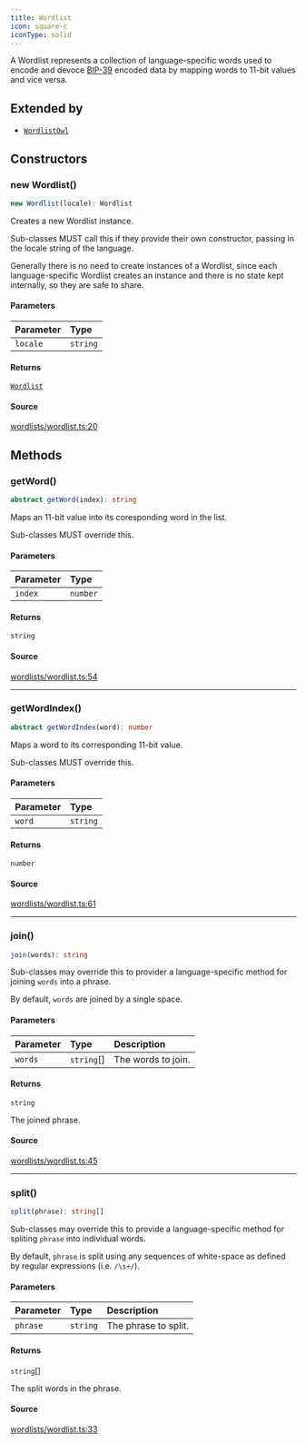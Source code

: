 ```yaml
---
title: Wordlist
icon: square-c
iconType: solid
---
```


A Wordlist represents a collection of language-specific words used to encode and devoce
[BIP-39](https://en.bitcoin.it/wiki/BIP_0039) encoded data by mapping words to 11-bit values and vice versa.

## Extended by

- [`WordlistOwl`](/sdk/content/classes/WordlistOwl)

## Constructors

### new Wordlist()

```ts
new Wordlist(locale): Wordlist
```

Creates a new Wordlist instance.

Sub-classes MUST call this if they provide their own constructor, passing in the locale string of the language.

Generally there is no need to create instances of a Wordlist, since each language-specific Wordlist creates an
instance and there is no state kept internally, so they are safe to share.

#### Parameters

| Parameter | Type |
| :------ | :------ |
| `locale` | `string` |

#### Returns

[`Wordlist`](/sdk/content/classes/Wordlist)

#### Source

[wordlists/wordlist.ts:20](https://github.com/dominant-strategies/quais.js/blob/ed42ffbfe60ddf7e7a3e8a6035ad3d7055fdc6f1/src/wordlists/wordlist.ts#L20)

## Methods

### getWord()

```ts
abstract getWord(index): string
```

Maps an 11-bit value into its coresponding word in the list.

Sub-classes MUST override this.

#### Parameters

| Parameter | Type |
| :------ | :------ |
| `index` | `number` |

#### Returns

`string`

#### Source

[wordlists/wordlist.ts:54](https://github.com/dominant-strategies/quais.js/blob/ed42ffbfe60ddf7e7a3e8a6035ad3d7055fdc6f1/src/wordlists/wordlist.ts#L54)

***

### getWordIndex()

```ts
abstract getWordIndex(word): number
```

Maps a word to its corresponding 11-bit value.

Sub-classes MUST override this.

#### Parameters

| Parameter | Type |
| :------ | :------ |
| `word` | `string` |

#### Returns

`number`

#### Source

[wordlists/wordlist.ts:61](https://github.com/dominant-strategies/quais.js/blob/ed42ffbfe60ddf7e7a3e8a6035ad3d7055fdc6f1/src/wordlists/wordlist.ts#L61)

***

### join()

```ts
join(words): string
```

Sub-classes may override this to provider a language-specific method for joining `words` into a phrase.

By default, `words` are joined by a single space.

#### Parameters

| Parameter | Type | Description |
| :------ | :------ | :------ |
| `words` | `string`[] | The words to join. |

#### Returns

`string`

The joined phrase.

#### Source

[wordlists/wordlist.ts:45](https://github.com/dominant-strategies/quais.js/blob/ed42ffbfe60ddf7e7a3e8a6035ad3d7055fdc6f1/src/wordlists/wordlist.ts#L45)

***

### split()

```ts
split(phrase): string[]
```

Sub-classes may override this to provide a language-specific method for spliting `phrase` into individual words.

By default, `phrase` is split using any sequences of white-space as defined by regular expressions (i.e.
`/\s+/`).

#### Parameters

| Parameter | Type | Description |
| :------ | :------ | :------ |
| `phrase` | `string` | The phrase to split. |

#### Returns

`string`[]

The split words in the phrase.

#### Source

[wordlists/wordlist.ts:33](https://github.com/dominant-strategies/quais.js/blob/ed42ffbfe60ddf7e7a3e8a6035ad3d7055fdc6f1/src/wordlists/wordlist.ts#L33)
